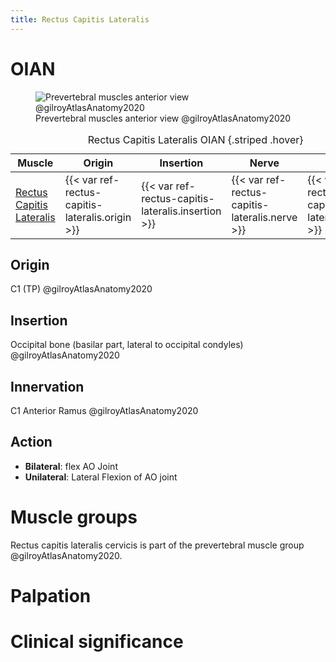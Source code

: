 ```yaml
---
title: Rectus Capitis Lateralis
---
```


# OIAN
![Prevertebral muscles anterior view @gilroyAtlasAnatomy2020](/Alchemy Archive/Anatomy/OIANs/images/prevertebral mm fig3.7b gilroyAtlasAnatomy2020.png){#fig-prevertebralmm_ant}

| Muscle  | Origin  | Insertion | Nerve | Action |
|--------|----------|-----------|-------|--------|
| [Rectus Capitis Lateralis]({{< var ref-rectus-capitis-lateralis.path >}}) | {{< var ref-rectus-capitis-lateralis.origin >}} | {{< var ref-rectus-capitis-lateralis.insertion >}} | {{< var ref-rectus-capitis-lateralis.nerve >}} | {{< var ref-rectus-capitis-lateralis.action >}} |
: Rectus Capitis Lateralis OIAN {.striped .hover}


## Origin
C1 (TP) @gilroyAtlasAnatomy2020

## Insertion
Occipital bone (basilar part, lateral to occipital condyles) @gilroyAtlasAnatomy2020

## Innervation
C1 Anterior Ramus @gilroyAtlasAnatomy2020

## Action

- **Bilateral**: flex AO Joint
- **Unilateral**: Lateral Flexion of AO joint

# Muscle groups
Rectus capitis lateralis cervicis is part of the prevertebral muscle group @gilroyAtlasAnatomy2020.

# Palpation


# Clinical significance